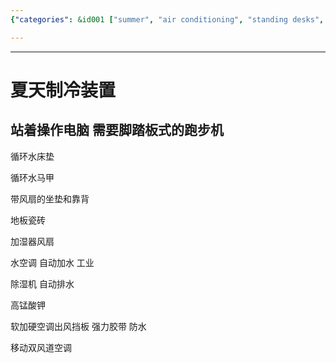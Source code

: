 ```yaml
---
{"categories": &id001 ["summer", "air conditioning", "standing desks", "treadmills", "home appliances", "carpet cushions", "floor tiles"], "category": "Home Appliances", "date": "2023-12-22 23:52:59", "description": "This article discusses various summer cooling solutions such as air conditioning units, standing desks with treadmill features, and other home appliances like carpet cushions with built-in fans, floor tiles, humidifiers, dehumidifiers, potassium permanganate, soft to hard AC vent panels, strong adhesive tape, water-cooled air conditioners, and portable air conditioners with dual air vents.", "tags": *id001, "title": "夏天制冷装置"}

---
```


------

# 夏天制冷装置

站着操作电脑 需要脚踏板式的跑步机
----

循环水床垫

循环水马甲

带风扇的坐垫和靠背

地板瓷砖

加湿器风扇

水空调 自动加水 工业

除湿机 自动排水

高锰酸钾

软加硬空调出风挡板 强力胶带 防水

移动双风道空调

